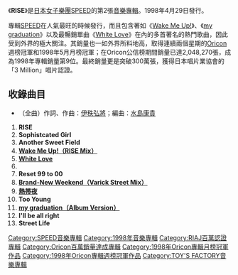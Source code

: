 {{Infobox Album
| Name       = RISE
| Type       = 專輯
| Artist     = [[SPEED_(日本音樂團體)|SPEED]]
| Released   = 1998年4月29日
| Recorded   =
| Genre      = [[J-POP|J-POP]]
| Length     =
| Label      = [[TOY'S_FACTORY|TOY'S FACTORY]]
| Producer   = [[伊秩弘將|伊秩弘將]]
| Reviews = 
| Chart position = *週間最高排行第1位（[[Oricon|Oricon]]）<br />
*1998年5月度月間排行第1位（[[Oricon|Oricon]]）
| Certification = *3 Million（[[日本唱片業協會|日本唱片業協會]]）
| Last album = [[Starting_Over_(SPEED專輯)|Starting Over]]<br />（1997年）
| This album = '''RISE'''<br />（1998年）
| Next album = [[MOMENT_(SPEED專輯)|MOMENT]]<br />（1998年）
}}
《'''RISE'''》是[[日本|日本]][[女子樂團|女子樂團]][[SPEED_(日本音樂團體)|SPEED]]的第2張[[音樂專輯|音樂專輯]]。1998年4月29日發行。

專輯[[SPEED_(日本音樂團體)|SPEED]]在人氣最旺的時候發行，而且包含著如《[[Wake_Me_Up!|Wake Me Up!]]》、《[[my_graduation|my graduation]]》以及最暢銷單曲《[[White_Love|White Love]]》在內的多首著名的熱門歌曲，因此受到外界的極大關注。其銷量也一如外界所料地高，取得連續兩個星期的[[Oricon|Oricon]]週榜冠軍和1998年5月月榜冠軍；在Oricon公信榜期間銷量已達2,048,270張，成為1998年專輯銷量第9位。最終銷量更是突破300萬張，獲得日本唱片業協會的「3 Million」唱片認證。

== 收錄曲目 ==
*（全曲）作詞、作曲：[[伊秩弘將|伊秩弘將]]；編曲：[[水島康貴|水島康貴]]
#'''RISE'''
#'''Sophistcated Girl'''
#'''Another Sweet Field'''
#'''[[Wake_Me_Up!|Wake Me Up!（RISE Mix）]]'''
#'''[[White_Love|White Love]]'''
#{{lang|ja|'''ラブリー♥フレンドシップ'''}}
#'''Reset 99 to 00'''
#'''[[my_graduation|Brand-New Weekend（Varick Street Mix）]]'''
#'''[[Wake_Me_Up!|熱帯夜]]'''
#'''Too Young'''
#'''[[my_graduation|my graduation（Album Version）]]'''
#'''I'll be all right'''
#'''Street Life'''

{{SPEED}}
{{Oricon專輯月榜冠軍 (1990年代後期)|1998年5月}}

{{DEFAULTSORT:Rise}}
[[Category:SPEED音樂專輯|Category:SPEED音樂專輯]]
[[Category:1998年音樂專輯|Category:1998年音樂專輯]]
[[Category:RIAJ百萬認證專輯|Category:RIAJ百萬認證專輯]]
[[Category:Oricon百萬銷量達成專輯|Category:Oricon百萬銷量達成專輯]]
[[Category:1998年Oricon專輯月榜冠軍作品|Category:1998年Oricon專輯月榜冠軍作品]]
[[Category:1998年Oricon專輯週榜冠軍作品|Category:1998年Oricon專輯週榜冠軍作品]]
[[Category:TOY'S_FACTORY音樂專輯|Category:TOY'S FACTORY音樂專輯]]